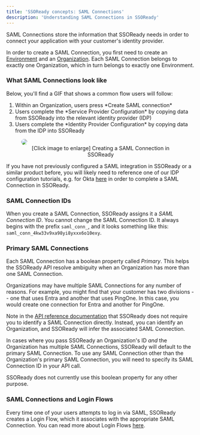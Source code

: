 ```yaml
---
title: 'SSOReady concepts: SAML Connections'
description: 'Understanding SAML Connections in SSOReady'
---
```


SAML Connections store the information that SSOReady needs in order to connect your application with your customer's identity provider.

In order to create a SAML Connection, you first need to create an [Environment](environments) and an [Organization](organizations). Each SAML Connection belongs to exactly one Organization, which in turn belongs to exactly one Environment.

### What SAML Connections look like

Below, you'll find a GIF that shows a common flow users will follow:
<ol>
<li>Within an Organization, users press *Create SAML connection*</li>
<li>Users complete the *Service Provider Configuration* by copying data from SSOReady into the relevant identity provider (IDP)</li>
<li>Users complete the *Identity Provider Configuration* by copying data from the IDP into SSOReady</li>
</ol>

<figure>
<img src="/docs/assets/ssoready-concepts-assets/samlconnectionconfig.gif" style="border-radius: 10px"/>
<figcaption style = "text-align:center"> [Click image to enlarge] Creating a SAML Connection in SSOReady </figcaption>
</figure>

If you have not previously configured a SAML integration in SSOReady or a similar product before, you will likely need to reference one of our IDP configuration tutorials, e.g. for Okta [here](/docs/idp-configuration/okta) in order to complete a SAML Connection in SSOReady.

### SAML Connection IDs

When you create a SAML Connection, SSOReady assigns it a *SAML Connection ID*. You cannot change the SAML Connection ID. It always begins with the prefix `saml_conn_`, and it looks something like this: `saml_conn_4kw33v9xa98yi8yxxx6o10exy`. 

### Primary SAML Connections

Each SAML Connection has a boolean property called *Primary*. This helps the SSOReady API resolve ambiguity when an Organization has more than one SAML Connection. 

Organizations may have multiple SAML Connections for any number of reasons. For example, you might find that your customer has two divisions -- one that uses Entra and another that uses PingOne. In this case, you would create one connection for Entra and another for PingOne.

Note in the [API reference documentation](/docs/api-reference/saml/redeem-saml-access-code) that SSOReady does not require you to identify a SAML Connection directly. Instead, you can identify an Organization, and SSOReady will infer the associated SAML Connection.

In cases where you pass SSOReady an Organization's ID *and* the Organization has multiple SAML Connections, SSOReady will default to the primary SAML Connection. To use any SAML Connection other than the Organization's primary SAML Connection, you will need to specify its SAML Connection ID in your API call.

SSOReady does not currently use this boolean property for any other purpose.

### SAML Connections and Login Flows

Every time one of your users attempts to log in via SAML, SSOReady creates a Login Flow, which it associates with the appropriate SAML Connection. You can read more about Login Flows [here](login-flows). 

